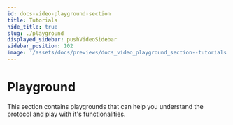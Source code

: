 ```yaml
---
id: docs-video-playground-section
title: Tutorials
hide_title: true
slug: ./playground
displayed_sidebar: pushVideoSidebar
sidebar_position: 102
image: '/assets/docs/previews/docs_video_playground_section--tutorials.png'
---
```


# Playground

This section contains playgrounds that can help you understand the protocol and play with it's functionalities.

<head>
  <title>Playground Section | Push Video | Push Documentation</title>
</head>


<DocCardList />
